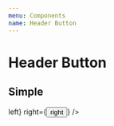 ```yaml
---
menu: Components
name: Header Button
---
```



# Header Button

## Simple

<Playground>
    <HeaderButton 
        left={<button>left</button>}
        right={<button>right</button>}
    />
</Playground>
